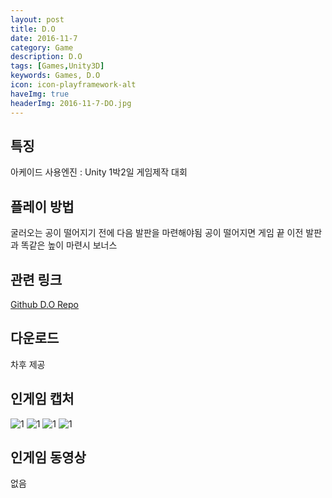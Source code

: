 ```yaml
---
layout: post
title: D.O
date: 2016-11-7
category: Game
description: D.O
tags: [Games,Unity3D]
keywords: Games, D.O
icon: icon-playframework-alt
haveImg: true
headerImg: 2016-11-7-DO.jpg
---
```


## 특징
아케이드
사용엔진 : Unity
1박2일 게임제작 대회

## 플레이 방법
굴러오는 공이 떨어지기 전에 다음 발판을 마련해야됨
공이 떨어지면 게임 끝
이전 발판과 똑같은 높이 마련시 보너스


## 관련 링크
[Github D.O Repo](https://github.com/GanZinam/D.O)
 
## 다운로드
차후 제공

## 인게임 캡처
![1](/img/2016-11-7-DO/DOImg.jpg)
![1](/img/2016-11-7-DO/DO.jpg)
![1](/img/2016-11-7-DO/DOGame.jpg)
![1](/img/2016-11-7-DO/theme.jpg)

## 인게임 동영상
없음
